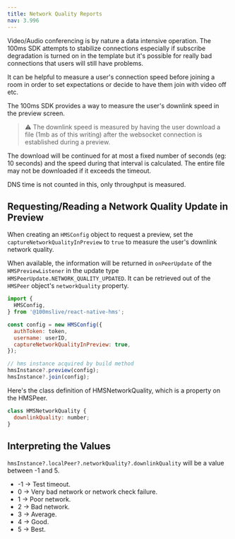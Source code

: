 ```yaml
---
title: Network Quality Reports
nav: 3.996
---
```

Video/Audio conferencing is by nature a data intensive operation. The 100ms SDK attempts to stabilize connections especially if subscribe degradation 
is turned on in the template but it's possible for really bad connections that users will still have problems.

It can be helpful to measure a user's connection speed before joining a room in order to set expectations or decide to have them join with video off etc.

The 100ms SDK provides a way to measure the user's downlink speed in the preview screen.

> ⚠️ The downlink speed is measured by having the user download a file (1mb as of this writing) after the websocket connection is established during a 
preview.

The download will be continued for at most a fixed number of seconds (eg: 10 seconds) and the speed during that interval is calculated. 
The entire file may not be downloaded if it exceeds the timeout.

DNS time is not counted in this, only throughput is measured.

## Requesting/Reading a Network Quality Update in Preview

When creating an `HMSConfig` object to request a preview, set the `captureNetworkQualityInPreview` to `true` to measure the user's downlink network 
quality.

When available, the information will be returned in `onPeerUpdate` of the `HMSPreviewListener` in the update type 
`HMSPeerUpdate.NETWORK_QUALITY_UPDATED`. It can be retrieved out of the `HMSPeer` object's `networkQuality` property.

```js
import {
  HMSConfig,
} from '@100mslive/react-native-hms';

const config = new HMSConfig({
  authToken: token,
  username: userID,
  captureNetworkQualityInPreview: true,
});

// hms instance acquired by build method
hmsInstance?.preview(config);
hmsInstance?.join(config);
```

Here's the class definition of HMSNetworkQuality, which is a property on the HMSPeer.

```js
class HMSNetworkQuality {
  downlinkQuality: number;
}
```

## Interpreting the Values

`hmsInstance?.localPeer?.networkQuality?.downlinkQuality` will be a value between -1 and 5.

* -1 -> Test timeout.
* 0 -> Very bad network or network check failure.
* 1 -> Poor network.
* 2 -> Bad network.
* 3 -> Average.
* 4 -> Good.
* 5 -> Best.
